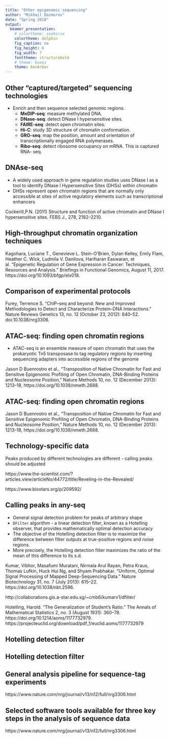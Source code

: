 ```yaml
---
title: "Other epigenomic sequencing"
author: "Mikhail Dozmorov"
date: "Spring 2018"
output:
  beamer_presentation:
    # colortheme: seahorse
    colortheme: dolphin
    fig_caption: no
    fig_height: 6
    fig_width: 7
    fonttheme: structurebold
    # theme: boxes
    theme: AnnArbor
---
```


## Other "captured/targeted" sequencing technologies

- Enrich and then sequence selected genomic regions.
    - **MeDIP-seq**: measure methylated DNA.
    - **DNase-seq**: detect DNase I hypersensitive sites.
    - **FAIRE-seq**: detect open chromatin sites.
    - **Hi-C**: study 3D structure of chromatin conformation.
    - **GRO-seq**: map the position, amount and orientation of transcriptionally engaged RNA polymerases.
    - **Ribo-seq**: detect ribosome occupancy on mRNA. This is captured RNA- seq.

## DNAse-seq

- A widely used approach in gene regulation studies uses DNase I as a tool to identify DNase I Hypersensitive Sites (DHSs) within chromatin
- DHSs represent open chromatin regions that are normally only accessible at sites of active regulatory elements such as transcriptional enhancers

\begin{center}
\includegraphics[height=120px]{img/dnase.png}
\end{center}

\tiny Cockerill,P.N. (2011) Structure and function of active chromatin and DNase I hypersensitive sites. FEBS J., 278, 2182–2210.

<!--Figure from https://academic.oup.com/nar/article/41/21/e201/1283596-->


## High-throughput chromatin organization techniques

\begin{center}
\includegraphics[height=180px]{img/chromatin_technologies.png}
\end{center}

\tiny Kagohara, Luciane T., Genevieve L. Stein-O’Brien, Dylan Kelley, Emily Flam, Heather C. Wick, Ludmila V. Danilova, Hariharan Easwaran, et al. “Epigenetic Regulation of Gene Expression in Cancer: Techniques, Resources and Analysis.” Briefings in Functional Genomics, August 11, 2017. https://doi.org/10.1093/bfgp/elx018.

## Comparison of experimental protocols

\begin{center}
\includegraphics[height=180px]{img/other_seq.png}
\end{center}

\tiny Furey, Terrence S. “ChIP–seq and beyond: New and Improved Methodologies to Detect and Characterize Protein–DNA Interactions.” Nature Reviews Genetics 13, no. 12 (October 23, 2012): 840–52. doi:10.1038/nrg3306.

## ATAC-seq: finding open chromatin regions

- ATAC-seq is an ensemble measure of open chromatin that uses the prokaryotic Tn5 transposase to tag regulatory regions by inserting sequencing adapters into accessible regions of the genome

\begin{center}
\includegraphics[height=80px]{img/atac-seq1.png}
\end{center}

\tiny Jason D Buenrostro et al., “Transposition of Native Chromatin for Fast and Sensitive Epigenomic Profiling of Open Chromatin, DNA-Binding Proteins and Nucleosome Position,” Nature Methods 10, no. 12 (December 2013): 1213–18, https://doi.org/10.1038/nmeth.2688.

<!--(a) ATAC-seq reaction schematic. Transposase (green), loaded with sequencing adaptors (red and blue), inserts only in regions of open chromatin (between nucleosomes in gray) and generates sequencing-library fragments that can be PCR-amplified. (b) Approximate reported input material and sample preparation time requirements for genome-wide methods of open-chromatin analysis.-->

## ATAC-seq: finding open chromatin regions

\begin{center}
\includegraphics[height=180px]{img/atacseq_vs_others.png}
\end{center}

\tiny Jason D Buenrostro et al., “Transposition of Native Chromatin for Fast and Sensitive Epigenomic Profiling of Open Chromatin, DNA-Binding Proteins and Nucleosome Position,” Nature Methods 10, no. 12 (December 2013): 1213–18, https://doi.org/10.1038/nmeth.2688.

<!--
## DamID

- DamID, an alternative technique to ChIP-seq (no need for antibodies) to map genome-wide occupancy of interaction sites in vivo
- DamID is based on the expression of a fusion protein consisting of a protein of interest and DNA adenine methyltransferase (Dam). 
- Binding of the protein of interest leads to methylation of **adenines** near binding sites, a modification not present in most eukaryotes.
- These methylated sequences are subsequently amplified by a methylation-specific PCR protocol and identified by hybridization to microarrays.
- Adenine-methylated DNA from cells expressing unfused Dam should processed in parallel and served as a reference (think input ChIP-seq)
- The resolution of DamID is about 1 kb

\tiny Vogel, Maartje J., Daniel Peric-Hupkes, and Bas van Steensel. “Detection of in Vivo Protein-DNA Interactions Using DamID in Mammalian Cells.” Nature Protocols 2, no. 6 (2007): 1467–78. https://doi.org/10.1038/nprot.2007.148.
-->

## Technology-specific data

Peaks produced by different technologies are different - calling peaks should be adjusted

\begin{center}
\includegraphics[height=170px]{img/mnase_dnase_atac.jpg}
\end{center}

\tiny https://www.the-scientist.com/?articles.view/articleNo/44772/title/Reveling-in-the-Revealed/

https://www.biostars.org/p/209592/

## Calling peaks in any-seq

- General signal detection problem for peaks of arbitrary shape
- `DFilter` algorithm - a linear detection filter, known as a Hotelling observer, that provides mathematically optimal detection accuracy
- The objective of the Hotelling detection filter is to maximize the difference between filter outputs at true-positive regions and noise regions. 
- More precisely, the Hotelling detection filter maximizes the ratio of the mean of this difference to its s.d. 

\tiny Kumar, Vibhor, Masafumi Muratani, Nirmala Arul Rayan, Petra Kraus, Thomas Lufkin, Huck Hui Ng, and Shyam Prabhakar. “Uniform, Optimal Signal Processing of Mapped Deep-Sequencing Data.” Nature Biotechnology 31, no. 7 (July 2013): 615–22. https://doi.org/10.1038/nbt.2596.

http://collaborations.gis.a-star.edu.sg/~cmb6/kumarv1/dfilter/

Hotelling, Harold. “The Generalization of Student’s Ratio.” The Annals of Mathematical Statistics 2, no. 3 (August 1931): 360–78. https://doi.org/10.1214/aoms/1177732979. https://projecteuclid.org/download/pdf_1/euclid.aoms/1177732979

## Hotelling detection filter

\includegraphics[height=200px]{img/hotelling_observer1.png}

## Hotelling detection filter

\includegraphics[height=200px]{img/hotelling_observer2.png}

<!--For every bin in genome the number of tags starting from it’s location is counted and called as its tag­count. The binned tag­count signal is divided by tag density of control (see Methods) and then positive and negative regions are chosen. The mean (tag­count profile) and covariance matrices of tag­count signal are calculated separately for positives and negatives regions. Element (i,j) of the covariance matrix quantifies how much the tag­count in bins i and j covary. Finally to achieve Hotelling detection filter, difference in tag profiles at positives and negatives is multiplied to inverse of sum of covariance matrices of positives and negatives. The inverse covariance matrix has as a role of “whitening” that transforms the original detection­signal such that the background noise distribution is uncorrelated.-->

## General analysis pipeline for sequence-tag experiments

\begin{center}
\includegraphics[height=200px]{img/other_seq_pipeline.png}
\end{center}

\tiny https://www.nature.com/nrg/journal/v13/n12/full/nrg3306.html

## Selected software tools available for three key steps in the analysis of sequence data

\begin{center}
\includegraphics[height=200px]{img/other_seq_soft.png}
\end{center}

\tiny https://www.nature.com/nrg/journal/v13/n12/full/nrg3306.html

